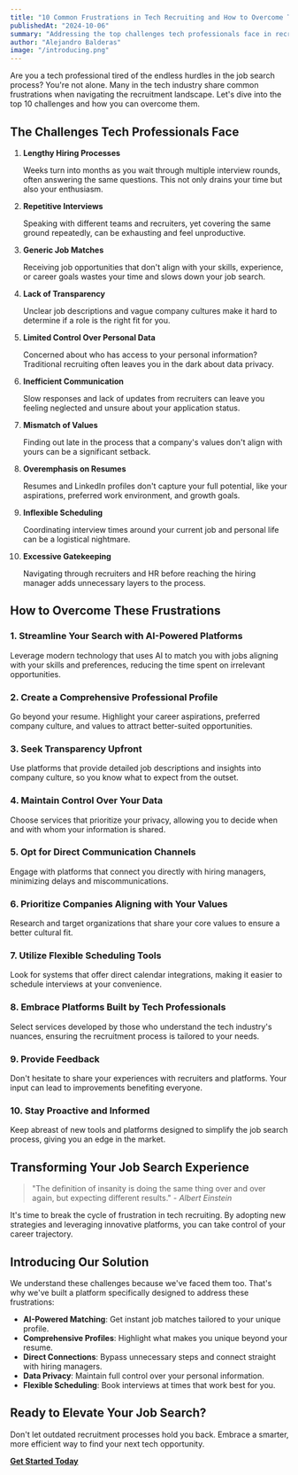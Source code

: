 ```yaml
---
title: "10 Common Frustrations in Tech Recruiting and How to Overcome Them"
publishedAt: "2024-10-06"
summary: "Addressing the top challenges tech professionals face in recruitment and how to navigate them effectively."
author: "Alejandro Balderas"
image: "/introducing.png"
---
```


Are you a tech professional tired of the endless hurdles in the job search process? You're not alone. Many in the tech industry share common frustrations when navigating the recruitment landscape. Let's dive into the top 10 challenges and how you can overcome them.

## The Challenges Tech Professionals Face

1. **Lengthy Hiring Processes**

   Weeks turn into months as you wait through multiple interview rounds, often answering the same questions. This not only drains your time but also your enthusiasm.

2. **Repetitive Interviews**

   Speaking with different teams and recruiters, yet covering the same ground repeatedly, can be exhausting and feel unproductive.

3. **Generic Job Matches**

   Receiving job opportunities that don't align with your skills, experience, or career goals wastes your time and slows down your job search.

4. **Lack of Transparency**

   Unclear job descriptions and vague company cultures make it hard to determine if a role is the right fit for you.

5. **Limited Control Over Personal Data**

   Concerned about who has access to your personal information? Traditional recruiting often leaves you in the dark about data privacy.

6. **Inefficient Communication**

   Slow responses and lack of updates from recruiters can leave you feeling neglected and unsure about your application status.

7. **Mismatch of Values**

   Finding out late in the process that a company's values don't align with yours can be a significant setback.

8. **Overemphasis on Resumes**

   Resumes and LinkedIn profiles don't capture your full potential, like your aspirations, preferred work environment, and growth goals.

9. **Inflexible Scheduling**

   Coordinating interview times around your current job and personal life can be a logistical nightmare.

10. **Excessive Gatekeeping**

    Navigating through recruiters and HR before reaching the hiring manager adds unnecessary layers to the process.

## How to Overcome These Frustrations

### 1. Streamline Your Search with AI-Powered Platforms

Leverage modern technology that uses AI to match you with jobs aligning with your skills and preferences, reducing the time spent on irrelevant opportunities.

### 2. Create a Comprehensive Professional Profile

Go beyond your resume. Highlight your career aspirations, preferred company culture, and values to attract better-suited opportunities.

### 3. Seek Transparency Upfront

Use platforms that provide detailed job descriptions and insights into company culture, so you know what to expect from the outset.

### 4. Maintain Control Over Your Data

Choose services that prioritize your privacy, allowing you to decide when and with whom your information is shared.

### 5. Opt for Direct Communication Channels

Engage with platforms that connect you directly with hiring managers, minimizing delays and miscommunications.

### 6. Prioritize Companies Aligning with Your Values

Research and target organizations that share your core values to ensure a better cultural fit.

### 7. Utilize Flexible Scheduling Tools

Look for systems that offer direct calendar integrations, making it easier to schedule interviews at your convenience.

### 8. Embrace Platforms Built by Tech Professionals

Select services developed by those who understand the tech industry's nuances, ensuring the recruitment process is tailored to your needs.

### 9. Provide Feedback

Don't hesitate to share your experiences with recruiters and platforms. Your input can lead to improvements benefiting everyone.

### 10. Stay Proactive and Informed

Keep abreast of new tools and platforms designed to simplify the job search process, giving you an edge in the market.

## Transforming Your Job Search Experience

> "The definition of insanity is doing the same thing over and over again, but expecting different results." - *Albert Einstein*

It's time to break the cycle of frustration in tech recruiting. By adopting new strategies and leveraging innovative platforms, you can take control of your career trajectory.

## Introducing Our Solution

We understand these challenges because we've faced them too. That's why we've built a platform specifically designed to address these frustrations:

- **AI-Powered Matching**: Get instant job matches tailored to your unique profile.
- **Comprehensive Profiles**: Highlight what makes you unique beyond your resume.
- **Direct Connections**: Bypass unnecessary steps and connect straight with hiring managers.
- **Data Privacy**: Maintain full control over your personal information.
- **Flexible Scheduling**: Book interviews at times that work best for you.

## Ready to Elevate Your Job Search?

Don't let outdated recruitment processes hold you back. Embrace a smarter, more efficient way to find your next tech opportunity.

**[Get Started Today](/sign-up)**